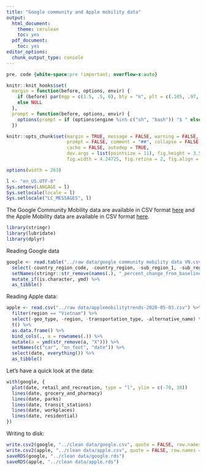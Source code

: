 ```yaml
---
title: "Google community and Apple mobility data"
output:
  html_document:
    theme: cerulean
    toc: yes
  pdf_document:
    toc: yes
editor_options: 
  chunk_output_type: console
---
```


```css
pre, code {white-space:pre !important; overflow-x:auto}
```

```r
knitr::knit_hooks$set(
  margin = function(before, options, envir) {
    if (before) par(mgp = c(1.5, .5, 0), bty = "n", plt = c(.105, .97, .13, .97))
    else NULL
  },
  prompt = function(before, options, envir) {
    options(prompt = if (options$engine %in% c("sh", "bash")) "$ " else "> ")
  })

knitr::opts_chunk$set(margin = TRUE, message = FALSE, warning = FALSE,
                      prompt = FALSE, comment = "##", collapse = FALSE,
                      cache = FALSE, autodep = TRUE,
                      dev.args = list(pointsize = 11), fig.height = 3.5,
                      fig.width = 4.24725, fig.retina = 2, fig.align = "center")

options(width = 263)

l <- "en_US.UTF-8"
Sys.setenv(LANGAGE = l)
Sys.setlocale(locale = l)
Sys.setlocale("LC_MESSAGES", l)
```

The Google Community Mobility data are available in CSV format
[here](https://www.gstatic.com/covid19/mobility/Global_Mobility_Report.csv) and
the Apple Mobility data are available in CSV format
[here](https://www.apple.com/covid19/mobility).

```r
library(stringr)
library(lubridate)
library(dplyr)
```

Reading Google data

```r
google <- read.table("../raw data/google community mobility data VN.csv", header = TRUE, sep = ",") %>% 
  select(-country_region_code, -country_region, -sub_region_1, -sub_region_2) %>% 
  setNames(stringr::str_remove(names(.), "_percent_change_from_baseline")) %>% 
  mutate_if(is.character, ymd) %>% 
  as_tibble()
```

Reading Apple data:

```r
apple <- read.csv("../raw data/applemobilitytrends-2020-05-03.csv") %>% 
  filter(region == "Vietnam") %>% 
  select(-geo_type, -region, -transportation_type, -alternative_name) %>% 
  t() %>% 
  as.data.frame() %>% 
  bind_cols(., a = rownames(.)) %>% 
  mutate(a = ymd(str_remove(a, "X"))) %>% 
  setNames(c("car", "on_foot", "date")) %>% 
  select(date, everything()) %>% 
  as_tibble()
```

Let's have a quick look at the data:

```r
with(google, {
  plot(date, retail_and_recreation, type = "l", ylim = c(-70, 30))
  lines(date, grocery_and_pharmacy)
  lines(date, parks)
  lines(date, transit_stations)
  lines(date, workplaces)
  lines(date, residential)
})
```

Writing to disk:

```r
write.csv2(google, "../clean data/google.csv", quote = FALSE, row.names = FALSE)
write.csv2(apple, "../clean data/apple.csv", quote = FALSE, row.names = FALSE)
saveRDS(google, "../clean data/google.rds")
saveRDS(apple, "../clean data/apple.rds")
```

